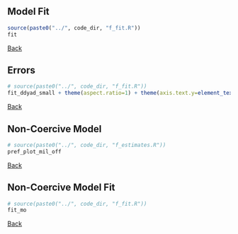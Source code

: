 ## Model Fit {id="fit"}

```r

source(paste0("../", code_dir, "f_fit.R"))
fit

```

<a href="#/results_main">Back</a>

## Errors {id="errors"}

```r

# source(paste0("../", code_dir, "f_fit.R"))
fit_ddyad_small + theme(aspect.ratio=1) + theme(axis.text.y=element_text(size=4)) + scale_size(range = c(.5, .5))

```

<a href="#/results_main">Back</a>


## Non-Coercive Model {id="nce"}

```r

# source(paste0("../", code_dir, "f_estimates.R"))
pref_plot_mil_off

```

<a href="#/results_main">Back</a>

## Non-Coercive Model Fit {id="nce_fit"}

```r

# source(paste0("../", code_dir, "f_fit.R"))
fit_mo 

```

<a href="#/results_main">Back</a>

